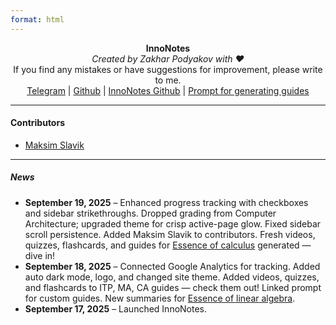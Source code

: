 ```yaml
---
format: html
---
```


<center>
**InnoNotes**
</center>
<center>
<i>Created by Zakhar Podyakov with ❤️<br></i>
If you find any mistakes or have suggestions for improvement, please write to me.<br>
[Telegram](https://t.me/p0dyakov) | [Github](https://github.com/p0dyakov) | [InnoNotes Github](https://github.com/p0dyakov/inno_notes) | [Prompt for generating guides](https://gist.github.com/p0dyakov/cfe9ad64d38485a1d9025e1702d5b438)<br>
</center>

---

#### **Contributors**
- [Maksim Slavik](https://t.me/vyacheslavik07)

---

##### **News**
- **September 19, 2025** – Enhanced progress tracking with checkboxes and sidebar strikethroughs. Dropped grading from Computer Architecture; upgraded theme for crisp active-page glow. Fixed sidebar scroll persistence. Added Maksim Slavik to contributors. Fresh videos, quizzes, flashcards, and guides for [Essence of calculus](https://www.youtube.com/playlist?list=PLZHQObOWTQDMsr9K-rj53DwVRMYO3t5Yr) generated — dive in!
- **September 18, 2025** – Connected Google Analytics for tracking. Added auto dark mode, logo, and changed site theme. Added videos, quizzes, and flashcards to ITP, MA, CA guides — check them out! Linked prompt for custom guides. New summaries for [Essence of linear algebra](https://www.youtube.com/playlist?list=PLZHQObOWTQDPD3MizzM2xVFitgF8hE_ab).
- **September 17, 2025** – Launched InnoNotes.
